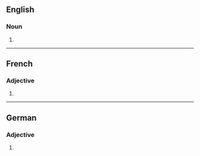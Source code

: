 ==English==

===Noun===
{{head|en|noun plural form}}

# {{plural of|abrasive|lang=en}}

----

==French==

===Adjective===
{{head|fr|adjective form}}

# {{feminine plural of|abrasif|lang=fr}}

----

==German==

===Adjective===
{{head|de|adjective form}}

# {{inflected form of|abrasiv|lang=de}}